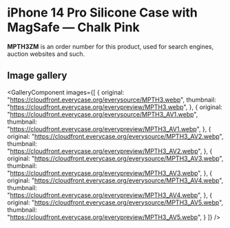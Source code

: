 
# iPhone 14 Pro Silicone Case with MagSafe — Chalk Pink

<Callout type='info' emoji='👉🏻'>**MPTH3ZM** is an order number for this product, used for search engines, auction websites and such.</Callout>

## Image gallery

<GalleryComponent
    images={[
      {
        original: "https://cloudfront.everycase.org/everysource/MPTH3.webp",
        thumbnail: "https://cloudfront.everycase.org/everypreview/MPTH3.webp",
      },
      {
        original: "https://cloudfront.everycase.org/everysource/MPTH3_AV1.webp",
        thumbnail: "https://cloudfront.everycase.org/everypreview/MPTH3_AV1.webp",
      },
      {
        original: "https://cloudfront.everycase.org/everysource/MPTH3_AV2.webp",
        thumbnail: "https://cloudfront.everycase.org/everypreview/MPTH3_AV2.webp",
      },
      {
        original: "https://cloudfront.everycase.org/everysource/MPTH3_AV3.webp",
        thumbnail: "https://cloudfront.everycase.org/everypreview/MPTH3_AV3.webp",
      },
      {
        original: "https://cloudfront.everycase.org/everysource/MPTH3_AV4.webp",
        thumbnail: "https://cloudfront.everycase.org/everypreview/MPTH3_AV4.webp",
      },
      {
        original: "https://cloudfront.everycase.org/everysource/MPTH3_AV5.webp",
        thumbnail: "https://cloudfront.everycase.org/everypreview/MPTH3_AV5.webp",
      }
    ]}
  />
